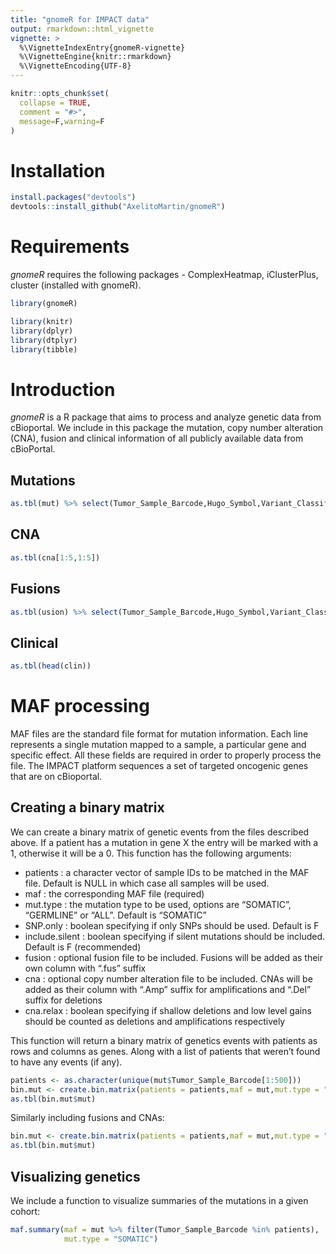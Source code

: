 ```yaml
---
title: "gnomeR for IMPACT data"
output: rmarkdown::html_vignette
vignette: >
  %\VignetteIndexEntry{gnomeR-vignette}
  %\VignetteEngine{knitr::rmarkdown}
  %\VignetteEncoding{UTF-8}
---
```


```r
knitr::opts_chunk$set(
  collapse = TRUE,
  comment = "#>",
  message=F,warning=F
)
```


# Installation

```r
install.packages("devtools")
devtools::install_github("AxelitoMartin/gnomeR")
```


# Requirements

<i>gnomeR</i> requires the following packages - ComplexHeatmap, iClusterPlus, cluster (installed with gnomeR).

```r
library(gnomeR)
```

```r
library(knitr)
library(dplyr)
library(dtplyr)
library(tibble)
```

# Introduction {.tabset .tabset-fade .tabset-pills}

<i>gnomeR</i> is a R package that aims to process and analyze genetic data from cBioportal. We include in this package the mutation, copy number alteration (CNA), fusion and clinical information of all publicly available data from cBioPortal.

## Mutations 

```r
as.tbl(mut) %>% select(Tumor_Sample_Barcode,Hugo_Symbol,Variant_Classification,Mutation_Status)
```

## CNA

```r
as.tbl(cna[1:5,1:5])
```

## Fusions

```r
as.tbl(usion) %>% select(Tumor_Sample_Barcode,Hugo_Symbol,Variant_Classification,Mutation_Status)
```

## Clinical 

```r
as.tbl(head(clin))
```


# MAF processing

MAF files are the standard file format for mutation information. Each line represents a single mutation mapped to a sample, a particular gene and specific effect. All these fields are required in order to properly process the file. The IMPACT platform sequences a set of targeted oncogenic genes that are on cBioportal. 

## Creating a binary matrix

We can create a binary matrix of genetic events from the files described above. If a patient has a mutation in gene X the entry will be marked with a 1, otherwise it will be a 0. This function has the following arguments:

- patients : a character vector of sample IDs to be matched in the MAF file. Default is NULL in which case all samples will be used.
- maf : the corresponding MAF file (required)
- mut.type : the mutation type to be used, options are "SOMATIC", "GERMLINE" or "ALL". Default is "SOMATIC"
- SNP.only : boolean specifying if only SNPs should be used. Default is F
- include.silent : boolean specifying if silent mutations should be included. Default is F (recommended)
- fusion : optional fusion file to be included. Fusions will be added as their own column with ".fus" suffix
- cna : optional copy number alteration file to be included. CNAs will be added as their column with ".Amp" suffix for amplifications and ".Del" suffix for deletions
- cna.relax : boolean specifying if shallow deletions and low level gains should be counted as deletions and amplifications respectively

This function will return a binary matrix of genetics events with patients as rows and columns as genes. Along with a list of patients that weren't found to have any events (if any).

```r
patients <- as.character(unique(mut$Tumor_Sample_Barcode[1:500]))
bin.mut <- create.bin.matrix(patients = patients,maf = mut,mut.type = "SOMATIC",SNP.only = F,include.silent = F)
as.tbl(bin.mut$mut)
```

Similarly including fusions and CNAs:

```r
bin.mut <- create.bin.matrix(patients = patients,maf = mut,mut.type = "SOMATIC",SNP.only = F,include.silent = F, fusion = fusion, cna = cna)
as.tbl(bin.mut$mut)
```

## Visualizing genetics

We include a function to visualize summaries of the mutations in a given cohort:

```r
maf.summary(maf = mut %>% filter(Tumor_Sample_Barcode %in% patients),
            mut.type = "SOMATIC")
```


